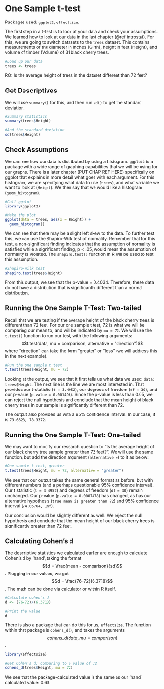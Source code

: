 # One Sample t-test {#ostt}
Packages used: `ggplot2`, `effectsize`.  

The first step in a t-test is to look at your data and check your assumptions.  We learned how to look at our data in the last chapter (\@ref introstat).  For this, we are going to switch datasets to the `trees` dataset.  This contains measurements of the diameter in inches (Girth), height in feet (Height), and volume of timber (Volume) of 31 black cherry trees.

```r
#Load up our data
trees <- trees
```

RQ: Is the average height of trees in the dataset different than 72 feet?

## Get Descriptives
We will use `summary()` for this, and then run `sd()` to get the standard deviation.  

```r
#Summary statistics
summary(trees$Height)

#And the standard deviation
sd(trees$Height)
```

## Check Assumptions
We can see how our data is distributed by using a histogram.  `ggplot2` is a package with a wide range of graphing capabilities that we will be using for our graphs.  There is a later chapter (PUT CHAP REF HERE) specifically on ggplot that explains in more detail what goes with each argument. For this histogram, we are specifying what data to use (`trees`), and what variable we want to look at (`Height`).  We then say that we would like a histogram (`geom_histogram`).

```r
#Call ggplot
library(ggplot2)

#Make the plot
ggplot(data = trees, aes(x = Height)) + 
  geom_histogram()
```

We can see that there may be a slight left skew to the data.  To further test this, we can use the Shapiro-Wilk test of normality.  Remember that for this test, a non-significant finding indicates that the assumption of normality is satisfied while a significant finding, p < .05, would mean the assumption of normality is violated.  The `shapiro.test()` function in R will be used to test this assumption.

```r
#Shapiro-Wilk test
shapiro.test(trees$Height)
```

From this output, we see that the p-value = 0.4034.  Therefore, these data do not have a distribution that is significantly different than a normal distribution.

## Running the One Sample T-Test: Two-tailed
Recall that we are testing if the average height of the black cherry trees is different than 72 feet.  For our one sample t test, 72 is what we will be comparing our mean to, and will be indicated by `mu = 72`.  We will use the `t.test()` function to run our test, with the following arguments:
$$t.test(data, mu = comparison, alternative = "direction")$$  where "direction" can take the form "greater" or "less" (we will address this in the next example).

```r
#Run the one sample t test
t.test(trees$Height, mu = 72)
```
Looking at the output, we see that it first tells us what data we used: `data: trees$Height`.  The next line is the line we are most interested in.  That provides our t-statistic (`t = 3.4952`), our degrees of freedom (`df = 30`), and our p-value (`p-value = 0.001496`).  Since the p-value is less than 0.05, we can reject the null hypothesis and conclude that the mean height of black cherry trees in our sample is significantly different than 72.  

The output also provides us with a 95% confidence interval.  In our case, it is `73.6628, 78.3372`.

## Running the One Sample T-Test: One-tailed
We may want to modify our research question to "Is the average height of our black cherry tree sample greater than 72 feet?".  We will use the same function, but add the direction argument (`alternative = `) to it as below:
```r
#One sample t test, greater
t.test(trees$Height, mu = 72, alternative = "greater")
```
We see that our output takes the same general format as before, but with different numbers (and a perhaps questionable 95% confidence interval).
Our t statistic (`t = 3.4952`) and degress of freedom (`df = 30`) remain unchanged.  Our p-value (`p-value = 0.0007478`) has changed, as has our alternative hypothesis (`true mean is greater than 72`) and 95% confidence interval (`74.05764, Inf`).

Our conclusion would be slightly different as well: We reject the null hypothesis and conclude that the mean height of our black cherry trees is significantly greater than 72 feet.


## Calculating Cohen's d
The descriptive statistics we calculated earlier are enough to calculate Cohen's d by 'hand', taking the format $$d = \frac{mean - comparison}{sd}$$.  Plugging in our values, we get $$d = \frac{76-72}{6.3718}$$.  The math can be done via calculator or within R itself.
```r
#Calculate cohen's d
d <- (76-72)/(6.3718)

#Print the value
d
```

There is also a package that can do this for us, `effectsize`.  The function within that package is `cohens_d()`, and takes the arguments $$cohens\_d(data, mu = comparison)$$.

```r
library(effectsize)

#Get Cohen's d; comparing to a value of 72
cohens_d(trees$Height, mu = 72)

```
We see that the package-calculated value is the same as our 'hand' calculated value: 0.63.
